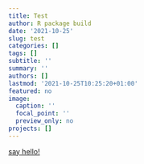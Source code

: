 ```yaml
---
title: Test
author: R package build
date: '2021-10-25'
slug: test
categories: []
tags: []
subtitle: ''
summary: ''
authors: []
lastmod: '2021-10-25T10:25:20+01:00'
featured: no
image:
  caption: ''
  focal_point: ''
  preview_only: no
projects: []
---
```


[say hello!](/.netlify/functions/hello)

<script src="https://utteranc.es/client.js"
        repo="[ENTER REPO HERE]"
        issue-term="pathname" 
        theme="github-light"
        crossorigin="anonymous"
        async>
</script>
